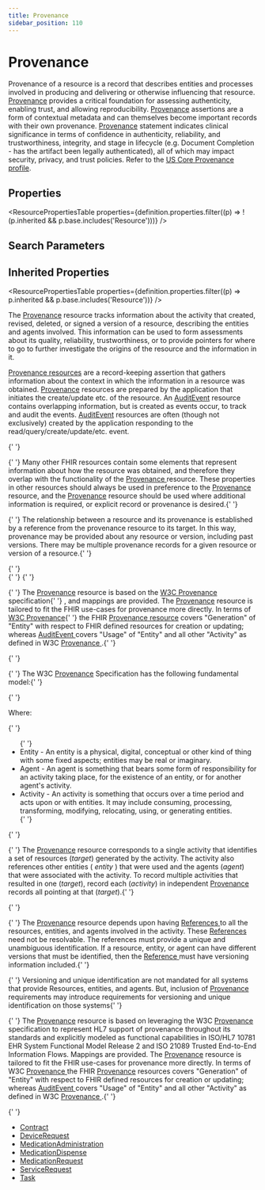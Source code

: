 ```yaml
---
title: Provenance
sidebar_position: 110
---
```


# Provenance

Provenance of a resource is a record that describes entities and processes involved in producing and delivering or otherwise influencing that resource. <a href="/docs/api/fhir/resources/provenance">Provenance</a> provides a critical foundation for assessing authenticity, enabling trust, and allowing reproducibility. <a href="/docs/api/fhir/resources/provenance">Provenance</a> assertions are a form of contextual metadata and can themselves become important records with their own provenance. <a href="/docs/api/fhir/resources/provenance">Provenance</a> statement indicates clinical significance in terms of confidence in authenticity, reliability, and trustworthiness, integrity, and stage in lifecycle (e.g. Document Completion - has the artifact been legally authenticated), all of which may impact security, privacy, and trust policies. Refer to the [US Core Provenance profile](https://hl7.org/fhir/us/core/stu3.1.1/StructureDefinition-us-core-provenance.html).

<Tabs queryString="section">
<TabItem value="schema" label="Schema" default>


## Properties


<ResourcePropertiesTable properties={definition.properties.filter((p) => !(p.inherited && p.base.includes('Resource')))} />

## Search Parameters

<SearchParamsTable searchParams={definition.searchParameters} />

## Inherited Properties

<ResourcePropertiesTable properties={definition.properties.filter((p) => p.inherited && p.base.includes('Resource'))} />

</TabItem>
  <TabItem value="usage" label="Usage">
    <div> <a name="scope"></a>  <p> The <a href="/docs/api/fhir/resources/provenance">Provenance</a> resource tracks information about the activity that created, revised, deleted, or signed a version of a resource, describing the entities and agents involved. This information can be used to form assessments about its quality, reliability, trustworthiness, or to provide pointers for where to go to further investigate the origins of the resource and the information in it.  </p> <p> <a href="/docs/api/fhir/resources/provenance">Provenance resources</a> are a record-keeping assertion that gathers information about the context in which the information in a resource was obtained.  <a href="/docs/api/fhir/resources/provenance">Provenance</a> resources are prepared by the application that initiates the create/update etc. of the resource. An <a href="/docs/api/fhir/resources/auditevent">AuditEvent</a> resource contains overlapping information, but is created as events occur, to track and audit the events.  <a href="/docs/api/fhir/resources/auditevent">AuditEvent</a> resources are often (though not exclusively) created by the application responding to the read/query/create/update/etc. event.  </p> </div>
    </TabItem>
  <TabItem value="relationships" label="Relationships">
    <div>
      {' '}
      <a name="bnr"></a> <a name="overlap"></a> <p>
        {' '}
        Many other FHIR resources contain some elements that represent information about how the resource was obtained, and
        therefore they overlap with the functionality of the <a href="/docs/api/fhir/resources/provenance">
          Provenance
        </a> resource. These properties in other resources should always be used in preference to the <a href="/docs/api/fhir/resources/provenance">
          Provenance
        </a> resource, and the <a href="/docs/api/fhir/resources/provenance">Provenance</a> resource should be used where
        additional information is required, or explicit record or provenance is desired.{' '}
      </p> <p>
        {' '}
        The relationship between a resource and its provenance is established by a reference from the provenance resource
        to its target. In this way, provenance may be provided about any resource or version, including past versions. There
        may be multiple provenance records for a given resource or version of a resource.{' '}
      </p>{' '}
    </div>
  </TabItem>
  <TabItem value="backgroundAndContext" label="Background and Context">
    <div>
      {' '}
      <a name="bnc"></a>{' '}
      <p>
        {' '}
        The <a href="/docs/api/fhir/resources/provenance">Provenance</a> resource is based on the <a href="http://www.w3.org/TR/2013/NOTE-prov-overview-20130430/">
          W3C <a href="/docs/api/fhir/resources/provenance">Provenance</a> specification{' '}
        </a>, and mappings are provided. The <a href="/docs/api/fhir/resources/provenance">Provenance</a> resource is tailored
        to fit the FHIR use-cases for provenance more directly. In terms of <a href="http://www.w3.org/TR/prov-dm/">
          W3C <a href="/docs/api/fhir/resources/provenance">Provenance</a>{' '}
        </a> the FHIR <a href="/docs/api/fhir/resources/provenance">Provenance resource</a> covers "Generation" of "Entity"
        with respect to FHIR defined resources for creation or updating; whereas <a href="/docs/api/fhir/resources/auditevent">
          AuditEvent
        </a> covers "Usage" of "Entity" and all other "Activity" as defined in W3C <a href="/docs/api/fhir/resources/provenance">
          Provenance
        </a>.{' '}
      </p>{' '}
      <p>
        {' '}
        The W3C <a href="/docs/api/fhir/resources/provenance">Provenance</a> Specification has the following fundamental
        model:{' '}
      </p>{' '}
      <p> </p> <p> Where: </p>{' '}
      <ul>
        {' '}
        <li>
          Entity - An entity is a physical, digital, conceptual or other kind of thing with some fixed aspects; entities
          may be real or imaginary.
        </li> <li>
          Agent - An agent is something that bears some form of responsibility for an activity taking place, for the
          existence of an entity, or for another agent's activity.
        </li> <li>
          Activity - An activity is something that occurs over a time period and acts upon or with entities. It may
          include consuming, processing, transforming, modifying, relocating, using, or generating entities.
        </li>{' '}
      </ul>{' '}
      <p>
        {' '}
        The <a href="/docs/api/fhir/resources/provenance">Provenance</a> resource corresponds to a single activity that identifies
        a set of resources (<i>target</i>) generated by the activity. The activity also references other entities (<i>
          entity
        </i>) that were used and the agents (<i>agent</i>) that were associated with the activity. To record multiple activities
        that resulted in one (<i>target</i>), record each (<i>activity</i>) in independent <a href="/docs/api/fhir/resources/provenance">
          Provenance
        </a> records all pointing at that (<i>target</i>).{' '}
      </p>{' '}
      <p>
        {' '}
        The <a href="/docs/api/fhir/resources/provenance">Provenance</a> resource depends upon having <a href="/docs/api/fhir/datatypes/reference">
          References
        </a> to all the resources, entities, and agents involved in the activity. These <a href="/docs/api/fhir/datatypes/reference">
          References
        </a> need not be resolvable. The references must provide a unique and unambiguous identification. If a resource,
        entity, or agent can have different versions that must be identified, then the <a href="/docs/api/fhir/datatypes/reference">
          Reference
        </a> must have versioning information included.{' '}
      </p>
      <p>
        {' '}
        Versioning and unique identification are not mandated for all systems that provide Resources, entities, and agents.
        But, inclusion of <a href="/docs/api/fhir/resources/provenance">Provenance</a> requirements may introduce requirements
        for versioning and unique identification on those systems{' '}
      </p>
      <p>
        {' '}
        The <a href="/docs/api/fhir/resources/provenance">Provenance</a> resource is based on leveraging the W3C <a href="/docs/api/fhir/resources/provenance">
          Provenance
        </a> specification to represent HL7 support of provenance throughout its standards and explicitly modeled as functional
        capabilities in ISO/HL7 10781 EHR System Functional Model Release 2 and ISO 21089 Trusted End-to-End Information
        Flows. Mappings are provided. The <a href="/docs/api/fhir/resources/provenance">Provenance</a> resource is tailored
        to fit the FHIR use-cases for provenance more directly. In terms of W3C <a href="/docs/api/fhir/resources/provenance">
          Provenance
        </a> the FHIR <a href="/docs/api/fhir/resources/provenance">Provenance</a> resources covers "Generation" of "Entity"
        with respect to FHIR defined resources for creation or updating; whereas <a href="/docs/api/fhir/resources/auditevent">
          AuditEvent
        </a> covers "Usage" of "Entity" and all other "Activity" as defined in W3C <a href="/docs/api/fhir/resources/provenance">
          Provenance
        </a>.{' '}
      </p>{' '}
    </div>
  </TabItem>
  <TabItem value="referencedBy" label="Referenced By">
    <ul><li><a href="/docs/api/fhir/resources/contract">Contract</a></li>
<li><a href="/docs/api/fhir/resources/devicerequest">DeviceRequest</a></li>
<li><a href="/docs/api/fhir/resources/medicationadministration">MedicationAdministration</a></li>
<li><a href="/docs/api/fhir/resources/medicationdispense">MedicationDispense</a></li>
<li><a href="/docs/api/fhir/resources/medicationrequest">MedicationRequest</a></li>
<li><a href="/docs/api/fhir/resources/servicerequest">ServiceRequest</a></li>
<li><a href="/docs/api/fhir/resources/task">Task</a></li></ul>
    </TabItem>

</Tabs>
